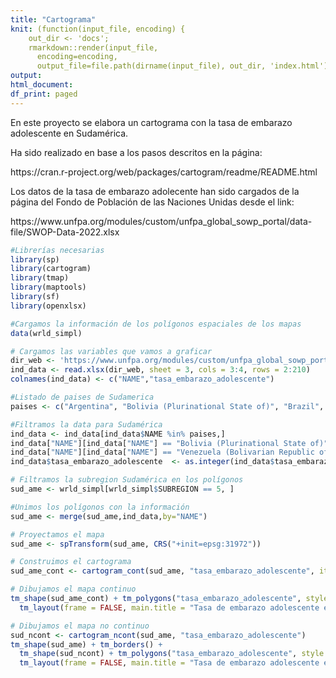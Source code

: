 ```yaml
---
title: "Cartograma"
knit: (function(input_file, encoding) {
    out_dir <- 'docs';
    rmarkdown::render(input_file,
      encoding=encoding,
      output_file=file.path(dirname(input_file), out_dir, 'index.html'))})
output:
html_document:
df_print: paged
---
```


En este proyecto se elabora un cartograma con la tasa de embarazo adolescente en Sudamérica.

Ha sido realizado en base a los pasos descritos en la página:

https://cran.r-project.org/web/packages/cartogram/readme/README.html

Los datos de la tasa de embarazo adolecente han sido cargados de la página del Fondo de Población de las Naciones Unidas desde el link: 

https://www.unfpa.org/modules/custom/unfpa_global_sowp_portal/data-file/SWOP-Data-2022.xlsx


```r
#Librerías necesarias
library(sp)
library(cartogram)
library(tmap)
library(maptools)
library(sf)
library(openxlsx)

```

```r
#Cargamos la información de los polígonos espaciales de los mapas
data(wrld_simpl)
```

```r
# Cargamos las variables que vamos a graficar
dir_web <- 'https://www.unfpa.org/modules/custom/unfpa_global_sowp_portal/data-file/SWOP-Data-2022.xlsx'
ind_data <- read.xlsx(dir_web, sheet = 3, cols = 3:4, rows = 2:210)
colnames(ind_data) <- c("NAME","tasa_embarazo_adolescente")

#Listado de paises de Sudamerica
paises <- c("Argentina", "Bolivia (Plurinational State of)", "Brazil", "Chile", "Colombia", "Ecuador", "French Guiana", "Guyana", "Paraguay", "Peru", "Suriname", "Uruguay", "Venezuela (Bolivarian Republic of)")

#Filtramos la data para Sudamérica
ind_data <- ind_data[ind_data$NAME %in% paises,]
ind_data["NAME"][ind_data["NAME"] == "Bolivia (Plurinational State of)"] <- "Bolivia"
ind_data["NAME"][ind_data["NAME"] == "Venezuela (Bolivarian Republic of)"] <- "Venezuela"
ind_data$tasa_embarazo_adolescente  <- as.integer(ind_data$tasa_embarazo_adolescente)
```

```r
# Filtramos la subregion Sudamérica en los polígonos
sud_ame <- wrld_simpl[wrld_simpl$SUBREGION == 5, ]

```

```r
#Unimos los polígonos con la información
sud_ame <- merge(sud_ame,ind_data,by="NAME")

```

```r
# Proyectamos el mapa                                   
sud_ame <- spTransform(sud_ame, CRS("+init=epsg:31972"))

# Construimos el cartograma
sud_ame_cont <- cartogram_cont(sud_ame, "tasa_embarazo_adolescente", itermax = 4)

# Dibujamos el mapa continuo
tm_shape(sud_ame_cont) + tm_polygons("tasa_embarazo_adolescente", style = "jenks") +
  tm_layout(frame = FALSE, main.title = "Tasa de embarazo adolescente en Sudamérica", legend.position = c("left", "bottom"), main.title.size= 1)
```

```r
# Dibujamos el mapa no continuo
sud_ncont <- cartogram_ncont(sud_ame, "tasa_embarazo_adolescente")
tm_shape(sud_ame) + tm_borders() +
  tm_shape(sud_ncont) + tm_polygons("tasa_embarazo_adolescente", style = "jenks") +
  tm_layout(frame = FALSE, main.title = "Tasa de embarazo adolescente en Sudamérica", legend.position = c("left", "bottom"), main.title.size= 1)
```

